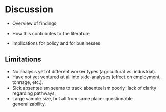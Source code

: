   
# Discussion

\todo{This entire section will not be done until methods/results are finalized.}

- Overview of findings

- How this contributes to the literature

- Implications for policy and for businesses

## Limitations


- No analysis yet of different worker types (agricultural vs. industrial).
- Have not yet ventured at all into side-analyses (effect on employment, tonnage, etc.).
- Sick absenteeism seems to track absenteeism poorly: lack of clarity regarding pathways.
- Large sample size, but all from same place: questionable generalizability.  




